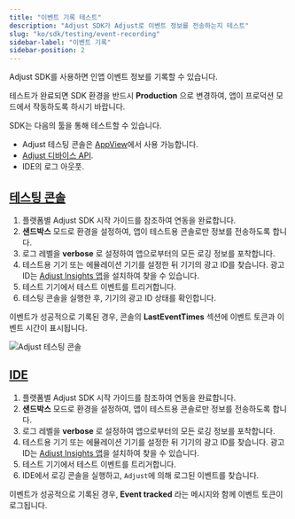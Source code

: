```yaml
---
title: "이벤트 기록 테스트"
description: "Adjust SDK가 Adjust로 이벤트 정보를 전송하는지 테스트"
slug: "ko/sdk/testing/event-recording"
sidebar-label: "이벤트 기록"
sidebar-position: 2
---
```


Adjust SDK를 사용하면 인앱 이벤트 정보를 기록할 수 있습니다.

<Callout type="important">

테스트가 완료되면 SDK 환경을 반드시 **Production** 으로 변경하여, 앱이 프로덕션 모드에서 작동하도록 하시기 바랍니다.

</Callout>

SDK는 다음의 툴을 통해 테스트할 수 있습니다.

-  Adjust 테스팅 콘솔은 [AppView](https://help.adjust.com/ko/article/testing-console)에서 사용 가능합니다.
-  [Adjust 디바이스 API](/ko/api/device-api/inspect).
-  IDE의 로그 아웃풋.

## [테스팅 콘솔](testing-console-1)

1. 플랫폼별 Adjust SDK 시작 가이드를 참조하여 연동을 완료합니다.
2. **샌드박스** 모드로 환경을 설정하여, 앱이 테스트용 콘솔로만 정보를 전송하도록 합니다.
3. 로그 레벨을 **verbose** 로 설정하여 앱으로부터의 모든 로깅 정보를 포착합니다.
4. 테스트용 기기 또는 에뮬레이션 기기를 설정한 뒤 기기의 광고 ID를 찾습니다. 광고 ID는 [Adjust Insights 앱](https://apps.apple.com/us/app/adjust-insights/id1125517808)을 설치하여 찾을 수 있습니다.
5. 테스트 기기에서 테스트 이벤트를 트리거합니다.
6. 테스팅 콘솔을 실행한 후, 기기의 광고 ID 상태를 확인합니다.

이벤트가 성공적으로 기록된 경우, 콘솔의 **LastEventTimes** 섹션에 이벤트 토큰과 이벤트 시간이 표시됩니다.

![Adjust 테스팅 콘솔](@images/sdk-testing/event/testing-console.png)

## [IDE](ide-1)

1. 플랫폼별 Adjust SDK 시작 가이드를 참조하여 연동을 완료합니다.
2. **샌드박스** 모드로 환경을 설정하여, 앱이 테스트용 콘솔로만 정보를 전송하도록 합니다.
3. 로그 레벨을 **verbose** 로 설정하여 앱으로부터의 모든 로깅 정보를 포착합니다.
4. 테스트용 기기 또는 에뮬레이션 기기를 설정한 뒤 기기의 광고 ID를 찾습니다. 광고 ID는 [Adjust Insights 앱](https://apps.apple.com/us/app/adjust-insights/id1125517808)을 설치하여 찾을 수 있습니다.
5. 테스트 기기에서 테스트 이벤트를 트리거합니다.
6. IDE에서 로깅 콘솔을 실행하고, `Adjust`에 의해 로그된 이벤트를 찾습니다.

이벤트가 성공적으로 기록된 경우, **Event tracked** 라는 메시지와 함께 이벤트 토큰이 로그됩니다.
